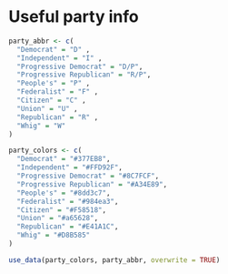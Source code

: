 # Useful party info 

```r
party_abbr <- c(
  "Democrat" = "D" , 
  "Independent" = "I" , 
  "Progressive Democrat" = "D/P", 
  "Progressive Republican" = "R/P", 
  "People's" = "P" , 
  "Federalist" = "F" , 
  "Citizen" = "C" , 
  "Union" = "U" , 
  "Republican" = "R" , 
  "Whig" = "W" 
)

party_colors <- c(
  "Democrat" = "#377EB8",
  "Independent" = "#FFD92F",
  "Progressive Democrat" = "#8C7FCF",
  "Progressive Republican" = "#A34E89",
  "People's" = "#8dd3c7",
  "Federalist" = "#984ea3",
  "Citizen" = "#F58518",
  "Union" = "#a65628",
  "Republican" = "#E41A1C",
  "Whig" = "#D8B585"
)
```

```r
use_data(party_colors, party_abbr, overwrite = TRUE)
```

